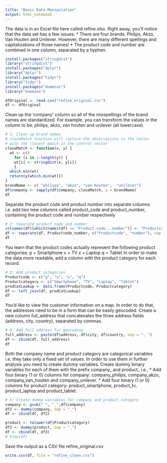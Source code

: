 ```yaml
---
title: "Basic Data Manipulation"
output: html_notebook
---
```


The data is in an Excel file here called refine.xlsx. Right away, you'll notice that the data set has a few issues:
* There are four brands: Philips, Akzo, Van Houten and Unilever. However, there are many different spellings and capitalizations of those names!
* The product code and number are combined in one column, separated by a hyphen.

```r
install.packages("stringdist")
library("stringdist")
install.packages("dplyr")
library("dplyr")
install.packages("tidyr")
library("tidyr")
install.packages("dummies")
library("dummies")
```

```r
dfOriginal <- read.csv("refine_original.csv")
df <- dfOriginal
```

Clean up the 'company' column so all of the misspellings of the brand names are standardized. For example, you can transform the values in the column to be: philips, akzo, van houten and unilever (all lowercase).

```r
# 1: Clean up brand names
# closeMatch function will replace the observations in the vector 
# with the closest match in the control vector
closeMatch <- function(x, y) {
  wt <- c()
    for (i in 1:length(y)) {
    wt[i] <- stringdist(x, y[i])
    }
  which.min(wt)
  return(y[which.min(wt)])
}
brandName <- c( "philips", "akzo", "van houten",  "unilever")
df$company <- sapply(df$company, closeMatch, y = brandName)
df
```

Separate the product code and product number into separate columns i.e. add two new columns called product_code and product_number, containing the product code and number respectively

```r
# 2: Separate product code and number
colnames(df)[which(names(df) == "Product.code...number")] <- "Productcode_number"
df <- separate(df, Productcode_number, c("Productcode", "number"), sep = "-", remove = FALSE)
df
```
You learn that the product codes actually represent the following product categories:
p = Smartphone
v = TV
x = Laptop
q = Tablet
In order to make the data more readable, add a column with the product category for each record.

```r
# 3: Add product categories
Productcode <- c("p", "v", "x", "q")
Productcategory <- c("Smartphone", "TV", "Laptop", "Tablet")
prodCatLookup <- data.frame(Productcode, Productcategory)
df <- left_join(df, prodCatLookup)
df
```

You'd like to view the customer information on a map. In order to do that, the addresses need to be in a form that can be easily geocoded. Create a new column full_address that concatenates the three address fields (address, city, country), separated by commas.

```r
# 4: Add full address for geocoding
full_address <- paste(df$address, df$city, df$country, sep = ", ")
df <- cbind(df, full_address)
df
```

Both the company name and product category are categorical variables i.e. they take only a fixed set of values. In order to use them in further analysis you need to create dummy variables. Create dummy binary variables for each of them with the prefix company_ and product_ i.e.,
* Add four binary (1 or 0) columns for company: company_philips, company_akzo, company_van_houten and company_unilever.
* Add four binary (1 or 0) columns for product category: product_smartphone, product_tv, product_laptop and product_tablet.

```r
# 5: Create dummy variables for company and product category
company <- gsub(" ", "_",df$company)
df2 <- dummy(company, sep = "_")
df <- cbind(df, df2)

product <- tolower(df$Productcategory)
df3 <- dummy(product, sep = "_")
df <- cbind(df, df3)
# View(df)
```

Save the output as a CSV file refine_original.csv

```r
write.csv(df, file = "refine_clean.csv")
```